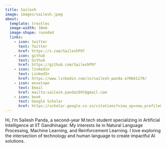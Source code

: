 ```yaml
---
title: Sailesh
image: images/sailesh.jpeg
about:
  template: trestles
  image-width: 10em
  image-shape: rounded
  links:
    - icon: twitter
      text: Twitter
      href: https://x.com/SaileshP97
    - icon: github
      text: Github
      href: https://github.com/SaileshP97
    - icon: linkedin
      text: LinkedIn
      href: https://www.linkedin.com/in/sailesh-panda-a70b61170/
    - icon: envelope
      text: Email
      href: mailto:sailesh.panda1997@gmail.com
    - icon: book
      text: Google Scholar
      href: https://scholar.google.co.in/citations?view_op=new_profile&hl=en   
---
```


Hi, I'm Sailesh Panda, a second-year M.tech student specializing in Artificial Intelligence at IIT Gandhinagar. My interests lie in Natural Language Processing, Machine Learning, and Reinforcement Learning. I love exploring the intersection of technology and human language to create impactful AI solutions.

